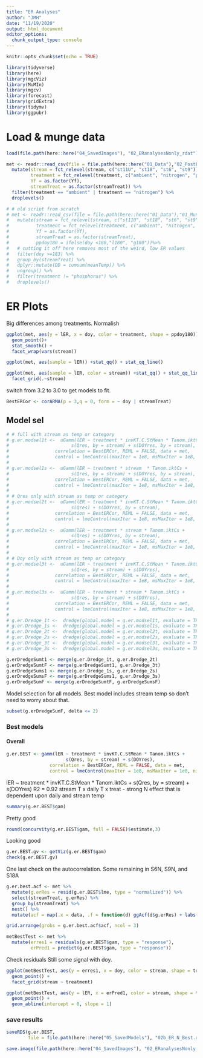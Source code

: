 ```yaml
---
title: "ER Analyses"
author: "JMH"
date: "11/19/2020"
output: html_document
editor_options: 
  chunk_output_type: console
---
```


```r
knitr::opts_chunk$set(echo = TRUE)
```

```r
library(tidyverse)
library(here)
library(mgcViz)
library(MuMIn)
library(mgcv)
library(forecast)
library(gridExtra)
library(tidymv)
library(ggpubr)
```

# Load & munge data
```r
load(file.path(here::here("04_SavedImages"), "02_ERanalysesNonly_rdat"))
```


```r
met <- readr::read_csv(file = file.path(here::here("01_Data"),"02_PostERmet.csv")) %>% 
  mutate(stream = fct_relevel(stream, c("st11U", "st18", "st6", "st9")),
         treatment = fct_relevel(treatment, c("ambient", "nitrogen", "phosphorus")),
         Yf = as.factor(Yf),
         streamTreat = as.factor(streamTreat)) %>% 
  filter(treatment == "ambient" | treatment == "nitrogen") %>% 
  droplevels()

# # old script from scratch
# met <- readr::read_csv(file = file.path(here::here("01_Data"),"01_MundgedMetabDat.csv")) %>% 
#   mutate(stream = fct_relevel(stream, c("st11U", "st18", "st6", "st9")),
#          treatment = fct_relevel(treatment, c("ambient", "nitrogen", "phosphorus")),
#          Yf = as.factor(Yf),
#          streamTreat = as.factor(streamTreat),
#          ppdoy180 = ifelse(doy <180,"l180", "g180"))%>%
#   # cutting it off here removes most of the weird, low ER values
#   filter(doy >=183) %>%
#   group_by(streamTreat) %>% 
#   dplyr::mutate(DD = cumsum(meanTemp)) %>% 
#   ungroup() %>% 
#   filter(treatment != "phosphorus") %>% 
#   droplevels()

```



# ER Plots
Big differences among treatments. Normalish
```r
ggplot(met, aes(y = lER, x = doy, color = treatment, shape = ppdoy180)) +
  geom_point()+
  stat_smooth() +
  facet_wrap(vars(stream))
```


```r
ggplot(met, aes(sample = lER)) +stat_qq() + stat_qq_line() 
```


```r
ggplot(met, aes(sample = lER, color = stream)) +stat_qq() + stat_qq_line() +
  facet_grid(.~stream)
```

switch from 3.2 to 3.0 to get models to fit.
```r
BestERCor <- corARMA(p = 3,q = 0, form = ~ doy | streamTreat)
```


## Model sel


```r
# # full with stream as temp or category
# g.er.modsel1t <-  uGamm(lER ~ treatment * invKT.C.StMean * Tanom.iktCs +
#                       s(Qres, by = stream) + s(DOYres, by = stream),
#                 correlation = BestERCor, REML = FALSE, data = met,
#                 control = lmeControl(maxIter = 1e8, msMaxIter = 1e8, niterEM = 500), class = "gamm")
# 
# g.er.modsel1s <-  uGamm(lER ~ treatment * stream  * Tanom.iktCs +
#                       s(Qres, by = stream) + s(DOYres, by = stream),
#                 correlation = BestERCor, REML = FALSE, data = met,
#                 control = lmeControl(maxIter = 1e8, msMaxIter = 1e8, niterEM = 500), class = "gamm")
# 
# # Qres only with stream as temp or category
# g.er.modsel2t <-  uGamm(lER ~ treatment * invKT.C.StMean * Tanom.iktCs +
#                       s(Qres) + s(DOYres, by = stream),
#                 correlation = BestERCor, REML = FALSE, data = met,
#                 control = lmeControl(maxIter = 1e8, msMaxIter = 1e8, niterEM = 500), class = "gamm")
# 
# g.er.modsel2s <-  uGamm(lER ~ treatment * stream * Tanom.iktCs +
#                       s(Qres) + s(DOYres, by = stream),
#                 correlation = BestERCor, REML = FALSE, data = met,
#                 control = lmeControl(maxIter = 1e8, msMaxIter = 1e8, niterEM = 500), class = "gamm")
# 
# # Doy only with stream as temp or category
# g.er.modsel3t <-  uGamm(lER ~ treatment * invKT.C.StMean * Tanom.iktCs +
#                       s(Qres, by = stream) + s(DOYres),
#                 correlation = BestERCor, REML = FALSE, data = met,
#                 control = lmeControl(maxIter = 1e8, msMaxIter = 1e8, niterEM = 500), class = "gamm")
# 
# g.er.modsel3s <-  uGamm(lER ~ treatment * stream * Tanom.iktCs +
#                       s(Qres, by = stream) + s(DOYres),
#                 correlation = BestERCor, REML = FALSE, data = met,
#                 control = lmeControl(maxIter = 1e8, msMaxIter = 1e8, niterEM = 500), class = "gamm")
# 
# g.er.Dredge_1t <-  dredge(global.model = g.er.modsel1t, evaluate = TRUE, rank = AIC)
# g.er.Dredge_1s <-  dredge(global.model = g.er.modsel1s, evaluate = TRUE, rank = AIC)
# g.er.Dredge_2t <-  dredge(global.model = g.er.modsel2t, evaluate = TRUE, rank = AIC)
# g.er.Dredge_2s <-  dredge(global.model = g.er.modsel2s, evaluate = TRUE, rank = AIC)
# g.er.Dredge_3t <-  dredge(global.model = g.er.modsel3t, evaluate = TRUE, rank = AIC)
# g.er.Dredge_3s <-  dredge(global.model = g.er.modsel3s, evaluate = TRUE, rank = AIC)
```


```r
g.erDredgeSumt1 <- merge(g.er.Dredge_1t, g.er.Dredge_2t)
g.erDredgeSumtF <- merge(g.erDredgeSumt1, g.er.Dredge_3t)
g.erDredgeSums1 <- merge(g.er.Dredge_1s, g.er.Dredge_2s)
g.erDredgeSumsF <- merge(g.erDredgeSums1, g.er.Dredge_3s)
g.erDredgeSumF <- merge(g.erDredgeSumtF, g.erDredgeSumsF)
```

Model selection for all models. Best model includes stream temp so don't need to worry about that.
```r
subset(g.erDredgeSumF, delta <= 2)
```


### Best models
#### Overall
 
```r
g.er.BEST <- gamm(lER ~ treatment * invKT.C.StMean * Tanom.iktCs +
                      s(Qres, by = stream) + s(DOYres),
                correlation = BestERCor, REML = FALSE, data = met,
                control = lmeControl(maxIter = 1e8, msMaxIter = 1e8, niterEM = 1000))
```


lER ~ treatment * invKT.C.StMean * Tanom.iktCs + s(Qres, by = stream) + 
    s(DOYres)
R2 = 0.92
stream T x daily T x treat - strong N effect that is dependent upon daily and stream temp

```r
summary(g.er.BEST$gam)
```

Pretty good
```r
round(concurvity(g.er.BEST$gam, full = FALSE)$estimate,3)
```

Looking good
```r
g.er.BEST.gv <- getViz(g.er.BEST$gam)
check(g.er.BEST.gv)
```


One last check on the autocorrelation. Some remaining in S6N, S9N, and S18A
```r
g.er.best.acf <- met %>% 
  mutate(g.erRes = resid(g.er.BEST$lme, type = "normalized")) %>% 
  select(streamTreat, g.erRes) %>% 
  group_by(streamTreat) %>% 
  nest() %>% 
  mutate(acf = map(.x = data, .f = function(d) ggAcf(d$g.erRes) + labs(title = streamTreat)))
```

```r
grid.arrange(grobs = g.er.best.acf$acf, ncol = 3)
```


```r
metBestTest <- met %>% 
  mutate(erres1 = residuals(g.er.BEST$gam, type = "response"),
         erPred1 = predict(g.er.BEST$gam, type = "response"))
```


 Check residuals
Still some signal with doy. 
```r
ggplot(metBestTest, aes(y = erres1, x = doy, color = stream, shape = treatment)) +
  geom_point() +
  facet_grid(stream ~ treatment) 
```

```r
ggplot(metBestTest, aes(y = lER, x = erPred1, color = stream, shape = treatment)) +
  geom_point() +
  geom_abline(intercept = 0, slope = 1)
```


### save results
```r
saveRDS(g.er.BEST,
        file = file.path(here::here("05_SavedModels"), "02b_ER_N_Best.rds"))
```


```r
save.image(file.path(here::here("04_SavedImages"), "02_ERanalysesNonly_rdat"))
```
